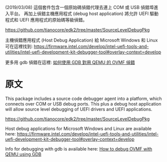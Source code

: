 (2019/03/08)
這個套件包含一個原始碼偵錯代理去連上 COM 或 USB 偵錯埠進入平台。 再加上偵錯主機應用程式 (debug host application) 將允許 UEFI 驅動程式和 UEFI 應用程式的原始碼等級偵錯。

https://github.com/tianocore/edk2/tree/master/SourceLevelDebugPkg

主機偵錯應用程式 (Host Debug Application) 給 Microsoft Windows 和 Linux 可在這裡找到: https://firmware.intel.com/develop/intel-uefi-tools-and-utilities/intel-uefi-development-kit-debugger-tool#overlay-context=develop

更多用 gdb 偵錯在這裡: [[How to debug OVMF with QEMU using GDB|如何使用 GDB 對用 QEMU 的 OVMF 偵錯]]

=原文=
This package includes a source code debugger agent into a platform, which connects over COM or USB debug ports.  This plus a debug host application will allow source level debugging of UEFI drivers and UEFI applications.

https://github.com/tianocore/edk2/tree/master/SourceLevelDebugPkg

Host debug applications for Microsoft Windows and Linux are available here: https://firmware.intel.com/develop/intel-uefi-tools-and-utilities/intel-uefi-development-kit-debugger-tool#overlay-context=develop

Info for debugging with gdb is available here: [[How to debug OVMF with QEMU using GDB]]